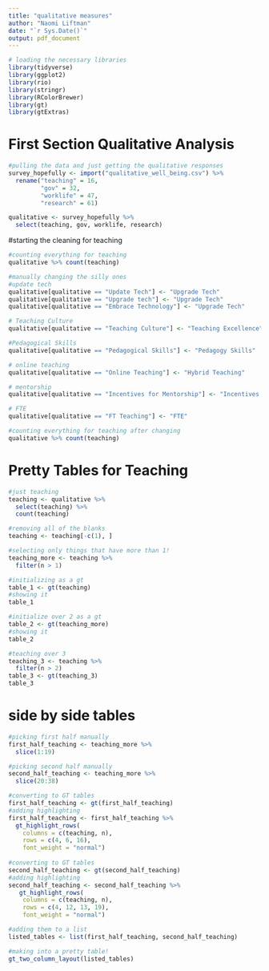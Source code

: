 ```yaml
---
title: "qualitative measures"
author: "Naomi Liftman"
date: "`r Sys.Date()`"
output: pdf_document
---
```


```r
# loading the necessary libraries
library(tidyverse)
library(ggplot2)
library(rio)
library(stringr)
library(RColorBrewer)
library(gt)
library(gtExtras)
```

# First Section Qualitative Analysis

```r
#pulling the data and just getting the qualitative responses 
survey_hopefully <- import("qualitative_well_being.csv") %>% 
  rename("teaching" = 16,
         "gov" = 32,
         "worklife" = 47,
         "research" = 61)

qualitative <- survey_hopefully %>% 
  select(teaching, gov, worklife, research)
```

#starting the cleaning for teaching
```r
#counting everything for teaching
qualitative %>% count(teaching)

#manually changing the silly ones 
#update tech
qualitative[qualitative == "Update Tech"] <- "Upgrade Tech"
qualitative[qualitative == "Upgrade tech"] <- "Upgrade Tech"
qualitative[qualitative == "Embrace Technology"] <- "Upgrade Tech"

# Teaching Culture
qualitative[qualitative == "Teaching Culture"] <- "Teaching Excellence"

#Pedagogical Skills
qualitative[qualitative == "Pedagogical Skills"] <- "Pedagogy Skills"

# online teaching
qualitative[qualitative == "Online Teaching"] <- "Hybrid Teaching"

# mentorship
qualitative[qualitative == "Incentives for Mentorship"] <- "Incentives for Mentoring"

# FTE
qualitative[qualitative == "FT Teaching"] <- "FTE"

#counting everything for teaching after changing
qualitative %>% count(teaching)
```
# Pretty Tables for Teaching
```r
#just teaching
teaching <- qualitative %>% 
  select(teaching) %>% 
  count(teaching)

#removing all of the blanks
teaching <- teaching[-c(1), ]

#selecting only things that have more than 1! 
teaching_more <- teaching %>% 
  filter(n > 1)

#initializing as a gt
table_1 <- gt(teaching)
#showing it
table_1

#initialize over 2 as a gt 
table_2 <- gt(teaching_more)
#showing it
table_2

#teaching over 3
teaching_3 <- teaching %>% 
  filter(n > 2)
table_3 <- gt(teaching_3)
table_3
```

# side by side tables
```r
#picking first half manually
first_half_teaching <- teaching_more %>% 
  slice(1:19)

#picking second half manually
second_half_teaching <- teaching_more %>%
  slice(20:38)

#converting to GT tables
first_half_teaching <- gt(first_half_teaching)
#adding highlighting
first_half_teaching <- first_half_teaching %>% 
  gt_highlight_rows(
    columns = c(teaching, n),
    rows = c(4, 6, 16), 
    font_weight = "normal")
  
#converting to GT tables
second_half_teaching <- gt(second_half_teaching)
#adding highlighting
second_half_teaching <- second_half_teaching %>% 
   gt_highlight_rows(
    columns = c(teaching, n),
    rows = c(4, 12, 13, 19), 
    font_weight = "normal")

#adding them to a list
listed_tables <- list(first_half_teaching, second_half_teaching)

#making into a pretty table!
gt_two_column_layout(listed_tables) 
```


